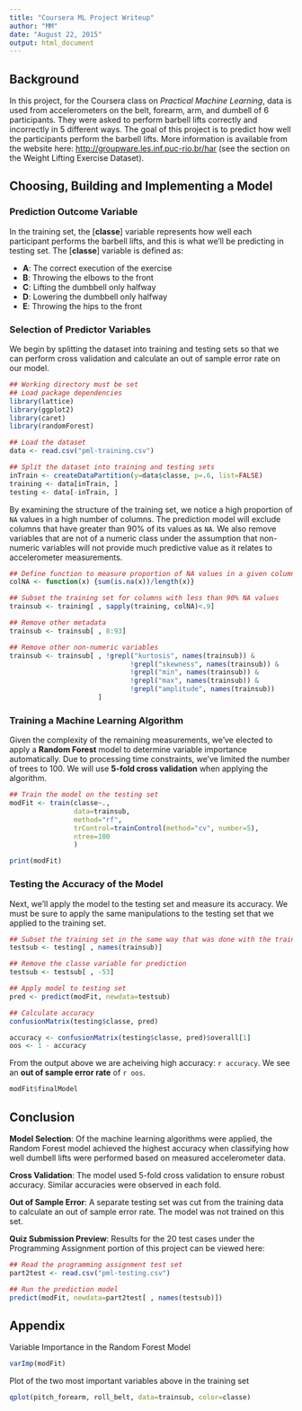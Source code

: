 ```yaml
---
title: "Coursera ML Project Writeup"
author: "MM"
date: "August 22, 2015"
output: html_document
---
```


## Background

In this project, for the Coursera class on *Practical Machine Learning*, data is used from accelerometers on the belt, forearm, arm, and dumbell of 6 participants. They were asked to perform barbell lifts correctly and incorrectly in 5 different ways. The goal of this project is to predict how well the participants perform the barbell lifts.  More information is available from the website here: <http://groupware.les.inf.puc-rio.br/har> (see the section on the Weight Lifting Exercise Dataset). 


## Choosing, Building and Implementing a Model

### Prediction Outcome Variable

In the training set, the [**classe**] variable represents how well each participant performs the barbell lifts, and this is what we'll be predicting in testing set.  The [**classe**] variable is defined as:

- **A**: The correct execution of the exercise
- **B**: Throwing the elbows to the front
- **C**: Lifting the dumbbell only halfway
- **D**: Lowering the dumbbell only halfway
- **E**: Throwing the hips to the front

### Selection of Predictor Variables

We begin by splitting the dataset into training and testing sets so that we can perform cross validation and calculate an out of sample error rate on our model.

```r
## Working directory must be set
## Load package dependencies
library(lattice)
library(ggplot2)
library(caret)
library(randomForest)

## Load the dataset
data <- read.csv("pml-training.csv")

## Split the dataset into training and testing sets
inTrain <- createDataPartition(y=data$classe, p=.6, list=FALSE)
training <- data[inTrain, ]
testing <- data[-inTrain, ]
```

By examining the structure of the training set, we notice a high proportion of `NA` values in a high number of columns.  The prediction model will exclude columns that have greater than 90% of its values as `NA`.  We also remove variables that are not of a numeric class under the assumption that non-numeric variables will not provide much predictive value as it relates to accelerometer measurements.

```r
## Define function to measure proportion of NA values in a given column
colNA <- function(x) {sum(is.na(x))/length(x)}

## Subset the training set for columns with less than 90% NA values
trainsub <- training[ , sapply(training, colNA)<.9]

## Remove other metadata
trainsub <- trainsub[ , 8:93]

## Remove other non-numeric variables
trainsub <- trainsub[ , !grepl("kurtosis", names(trainsub)) &
                              !grepl("skewness", names(trainsub)) &
                              !grepl("min", names(trainsub)) &
                              !grepl("max", names(trainsub)) &
                              !grepl("amplitude", names(trainsub))
                      ]
```

### Training a Machine Learning Algorithm

Given the complexity of the remaining measurements, we've elected to apply a **Random Forest** model to determine variable importance automatically.  Due to processing time constraints, we've limited the number of trees to 100.  We will use **5-fold cross validation** when applying the algorithm. 

```r
## Train the model on the testing set
modFit <- train(classe~., 
                data=trainsub, 
                method="rf", 
                trControl=trainControl(method="cv", number=5), 
                ntree=100
                )

print(modFit)
```

### Testing the Accuracy of the Model

Next, we'll apply the model to the testing set and measure its accuracy.  We must be sure to apply the same manipulations to the testing set that we applied to the training set.

```r
## Subset the training set in the same way that was done with the training set
testsub <- testing[ , names(trainsub)]

## Remove the classe variable for prediction
testsub <- testsub[ , -53]

## Apply model to testing set
pred <- predict(modFit, newdata=testsub)

## Calculate accuracy
confusionMatrix(testing$classe, pred)

accuracy <- confusionMatrix(testing$classe, pred)$overall[1]
oos <- 1 - accuracy
```

From the output above we are acheiving high accuracy: `r accuracy`. We see an **out of sample error rate** of `r oos`.

```r
modFit$finalModel
```


## Conclusion

**Model Selection**: Of the machine learning algorithms were applied, the Random Forest model achieved the highest accuracy when classifying how well dumbell lifts were performed based on measured accelerometer data.

**Cross Validation**: The model used 5-fold cross validation to ensure robust accuracy.  Similar accuracies were observed in each fold.  

**Out of Sample Error**: A separate testing set was cut from the training data to calculate an out of sample error rate.  The model was not trained on this set.

**Quiz Submission Preview**: Results for the 20 test cases under the Programming Assignment portion of this project can be viewed here:

```r
## Read the programming assignment test set
part2test <- read.csv("pml-testing.csv")

## Run the prediction model
predict(modFit, newdata=part2test[ , names(testsub)])
```

## Appendix

Variable Importance in the Random Forest Model

```r
varImp(modFit)
```

Plot of the two most important variables above in the training set

```r
qplot(pitch_forearm, roll_belt, data=trainsub, color=classe)
```



